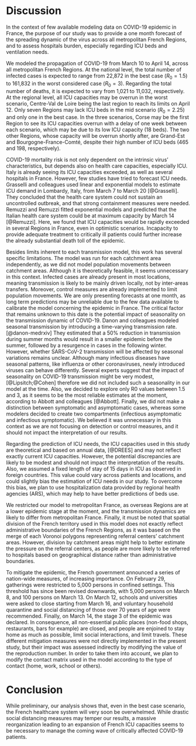 # Discussion
In the context of few available modeling data on COVID-19 epidemic in France, the purpose of our study was to provide a one month forecast of the spreading dynamic of the virus across all metropolitan French Regions, and to assess hospitals burden, especially regarding ICU beds and ventilation needs.

We modeled the propagation of COVID-19 from March 10 to April 14, across all metropolitan French Regions. At the national level, the total number of infected cases is expected to range from 22,872 in the best case ($R_0=1.5$) to 161,832 in the worst considered case ($R_0=3$). Regarding the total number of deaths, it is expected to vary from 1,021 to 11,032, respectively. At the regional level, all ICU capacities may be overrun in the worst scenario, Centre-Val de Loire being the last region to reach its limits on April 12. Only seven Regions may lack ICU beds in the mid scenario ($R_0=2.25$) and only one in the best case. In the three scenarios, Corse may be the first Region to see its ICU capacities overrun with a delay of one week between each scenario, which may be due to its low ICU capacity (18 beds). The two other Regions, whose capacity will be overrun shortly after, are Grand-Est and Bourgogne-France-Comté, despite their high number of ICU beds (465 and 198, respectively).

COVID-19 mortality risk is not only dependent on the intrinsic virus' characteristics, but depends also on health care capacities, especially ICU. Italy is already seeing its ICU capacities exceeded, as well as several hospitals in France. However, few studies have tried to forecast ICU needs. Grasselli and colleagues used linear and exponential models to estimate ICU demand in Lombardy, Italy, from March 7 to March 20 [@Grasselli]. They concluded that the health care system could not sustain an uncontrolled outbreak, and that strong containment measures were needed. Remuzzi and Remuzzi fitted exponential models and predicted that the Italian health care system could be at maximum capacity by March 14 [@Remuzzi]. Here, we found that ICU capacities would be rapidly exceeded in several Regions in France, even in optimistic scenarios. Incapacity to provide adequate treatment to critically ill patients could further increase the already substantial death toll of the epidemic.

Besides limits inherent to each transmission model, this work has several specific limitations. The model was run for each catchment area independently, as we did not model population movements between catchment areas. Although it is theoretically feasible, it seems unnecessary in this context. Infected cases are already present in most locations, meaning transmission is likely to be mainly driven locally, not by inter-areas transfers. Moreover, control measures are already implemented to limit population movements. We are only presenting forecasts at one month, as long term predictions may be unreliable due to the few data available to calibrate the model concerning the epidemic in France. The critical factor that remains unknown to this date is the potential impact of seasonality on the transmission dynamic of COVID-19. Danon and colleagues modeled seasonal transmission by introducing a time-varying transmission rate. [@danon-medrxiv] They estimated that a 50% reduction in transmission during summer months would result in a smaller epidemic before the summer, followed by a resurgence in cases in the following winter. However, whether SARS-CoV-2 transmission will be affected by seasonal variations remains unclear. Although many infectious diseases have seasonal patterns, like influenza or other coronaviruses, newly introduced viruses can behave differently. Several experts suggest that the impact of seasonality on COVID-19 transmission might be very modest, [@Lipsitch;@Cohen] therefore we did not included such a seasonality in our model at the time. Also, we decided to explore only R0 values between 1.5 and 3, as it seems to be the most reliable estimates at the moment, according to Abbott and colleagues [@Abbott]. Finally, we did not make a distinction between symptomatic and asymptomatic cases, whereas some modelers decided to create two compartments (infectious asymptomatic and infectious symptomatic). We believed it was unnecessary in this context as we are not focusing on detection or control measures, and it should not impact the interpretation of our results.

Regarding the prediction of ICU needs, the ICU capacities used in this study are theoretical and based on annual data, [@DREES] and may not reflect exactly current ICU capacities. However, the potential discrepancies are likely to be modest and should not impact the interpretation of the results. Also, we assumed a fixed length of stay of 15 days in ICU as observed in foreign countries. This value could vary across patients and locations, and could slightly bias the estimation of ICU needs in our study. To overcome this bias, we plan to use hospitalization data provided by regional health agencies (ARS), which may help to have better predictions of beds use.

We restricted our model to metropolitan France, as overseas Regions are at a lower epidemic stage at the moment, and the transmission dynamics are likely to differ from metropolitan France. Finally, it must be noted that spatial division of the French territory used in this model does not exactly reflect administrative boundaries of the French Regions, as it was based on the merge of each Voronoi polygons representing referral centers' catchment areas. However, division by catchment areas might help to better estimate the pressure on the referral centers, as people are more likely to be referred to hospitals based on geographical distance rather than administrative boundaries.

To mitigate the epidemic, the French government announced a series of nation-wide measures, of increasing importance. On February 29, gatherings were restricted to 5,000 persons in confined settings. This threshold has since been revised downwards, with 5,000 persons on March 8, and 100 persons on March 13. On March 12, schools and universities were asked to close starting from March 16, and voluntary household quarantine and social distancing of those over 70 years of age were recommended. Finally, on March 14, the stage 3 of the epidemic was declared. In consequence, all non-essential public places (non-food shops, restaurants, bars for example) are closed, and people are enjoined to stay home as much as possible, limit social interactions, and limit travels. These different mitigation measures were not directly implemented in the present study, but their impact was assessed indirectly by modifying the value of the reproduction number. In order to take them into account, we plan to modify the contact matrix used in the model according to the type of contact (home, work, school or others).


# Conclusion

While preliminary, our analysis shows that, even in the best case scenario, the French healthcare system will very soon be overwhelmed. While drastic social distancing measures may temper our results, a massive reorganization leading to an expansion of French ICU capacities seems to be necessary to manage the coming wave of critically affected COVID-19 patients.
